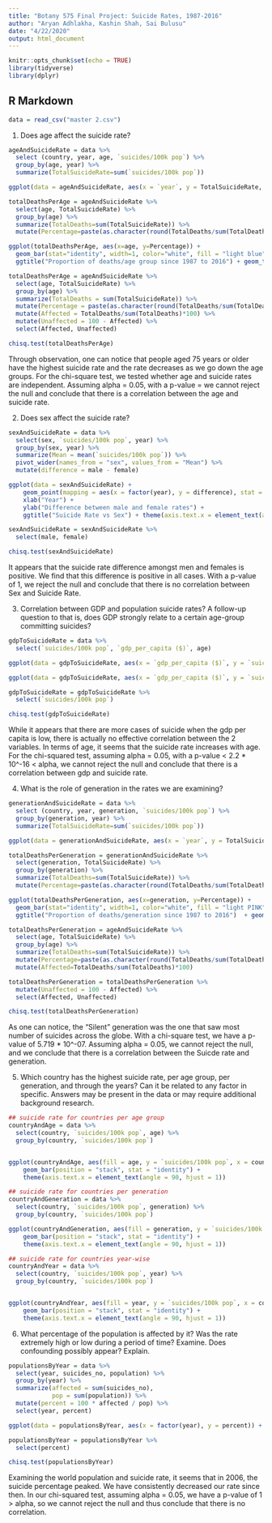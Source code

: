 ```yaml
---
title: "Botany 575 Final Project: Suicide Rates, 1987-2016"
author: "Aryan Adhlakha, Kashin Shah, Sai Bulusu"
date: "4/22/2020"
output: html_document
---
```


```r
knitr::opts_chunk$set(echo = TRUE)
library(tidyverse)
library(dplyr)
```

## R Markdown

```r
data = read_csv("master 2.csv")
```
1. Does age affect the suicide rate?
```r
ageAndSuicideRate = data %>% 
  select (country, year, age, `suicides/100k pop`) %>%
  group_by(age, year) %>%
  summarize(TotalSuicideRate=sum(`suicides/100k pop`))

ggplot(data = ageAndSuicideRate, aes(x = `year`, y = TotalSuicideRate, color=age)) + geom_point() + facet_wrap(~age) + geom_smooth(method = "lm", color='black') + ylab("Suicides per 100 thousand people") + xlab("Through the years") + ggtitle("Suicide numbers vs Years, for different age groups")

totalDeathsPerAge = ageAndSuicideRate %>%
  select(age, TotalSuicideRate) %>%
  group_by(age) %>%  
  summarize(TotalDeaths=sum(TotalSuicideRate)) %>%
  mutate(Percentage=paste(as.character(round(TotalDeaths/sum(TotalDeaths)*100)) ,"%"))

ggplot(totalDeathsPerAge, aes(x=age, y=Percentage)) +
  geom_bar(stat="identity", width=1, color="white", fill = "light blue") +
  ggtitle("Proportion of deaths/age group since 1987 to 2016") + geom_text(aes(label=Percentage), position=position_dodge(width=0.9), vjust=-0.25)

totalDeathsPerAge = ageAndSuicideRate %>%
  select(age, TotalSuicideRate) %>%
  group_by(age) %>%  
  summarize(TotalDeaths = sum(TotalSuicideRate)) %>%
  mutate(Percentage = paste(as.character(round(TotalDeaths/sum(TotalDeaths)*100)) ,"%")) %>% 
  mutate(Affected = TotalDeaths/sum(TotalDeaths)*100) %>%
  mutate(Unaffected = 100 - Affected) %>%
  select(Affected, Unaffected)

chisq.test(totalDeathsPerAge)
```
Through observation, one can notice that people aged 75 years or older have the highest suicide rate and the rate decreases as we go down the age groups. For the chi-square test, we tested whether age and suicide rates are independent. Assuming alpha = 0.05, with a p-value = we cannot reject the null and conclude that there is a correlation between the age and suicide rate.

2. Does sex affect the suicide rate?
```r
sexAndSuicideRate = data %>%
  select(sex, `suicides/100k pop`, year) %>%
  group_by(sex, year) %>%
  summarize(Mean = mean(`suicides/100k pop`)) %>%
  pivot_wider(names_from = "sex", values_from = "Mean") %>%
  mutate(difference = male - female)

ggplot(data = sexAndSuicideRate) + 
    geom_point(mapping = aes(x = factor(year), y = difference), stat = "identity") +
    xlab("Year") + 
    ylab("Difference between male and female rates") + 
    ggtitle("Suicide Rate vs Sex") + theme(axis.text.x = element_text(angle = 90, hjust = 1))

sexAndSuicideRate = sexAndSuicideRate %>%
  select(male, female)

chisq.test(sexAndSuicideRate)
```
It appears that the suicide rate difference amongst men and females is positive. We find that this difference is positive in all cases. With a p-value of 1, we reject the null and conclude that there is no correlation between Sex and Suicide Rate.

3. Correlation between GDP and population suicide rates? A follow-up question to that is, does GDP strongly relate to a certain age-group committing suicides?
```r
gdpToSuicideRate = data %>%
  select(`suicides/100k pop`, `gdp_per_capita ($)`, age)

ggplot(data = gdpToSuicideRate, aes(x = `gdp_per_capita ($)`, y = `suicides/100k pop`)) + geom_point() + geom_smooth(method = "lm") + ylab("Suicides per 100 thousand people") + xlab("GDB per capita") + ggtitle("Suicide counts vs GDP per capita")

ggplot(data = gdpToSuicideRate, aes(x = `gdp_per_capita ($)`, y = `suicides/100k pop`)) + geom_point() + facet_wrap(~age) + geom_smooth(method = "lm") + ylab("Suicides per 100 thousand people") + xlab("GDB per capita") + ggtitle("Suicide counts vs GDP per capita separated by age")

gdpToSuicideRate = gdpToSuicideRate %>%
  select(`suicides/100k pop`)

chisq.test(gdpToSuicideRate)
```
While it appears that there are more cases of suicide when the gdp per capita is low, there is actually no effective correlation between the 2 variables. In terms of age, it seems that the suicide rate increases with age. For the chi-squared test, assuming alpha = 0.05, with a p-value < 2.2 * 10^-16 < alpha, we cannot reject the null and conclude that there is a correlation between gdp and suicide rate.

4. What is the role of generation in the rates we are examining?
```r
generationAndSuicideRate = data %>% 
  select (country, year, generation, `suicides/100k pop`) %>%
  group_by(generation, year) %>%
  summarize(TotalSuicideRate=sum(`suicides/100k pop`))

ggplot(data = generationAndSuicideRate, aes(x = `year`, y = TotalSuicideRate, color=generation)) + geom_point() + facet_wrap(~generation) + geom_smooth(method = "lm", color='black') + ylab("Suicides per 100 thousand people") + xlab("Through the years") + ggtitle("Suicide Rate vs Years, for different generations")

totalDeathsPerGeneration = generationAndSuicideRate %>%
  select(generation, TotalSuicideRate) %>%
  group_by(generation) %>%  
  summarize(TotalDeaths=sum(TotalSuicideRate)) %>%
  mutate(Percentage=paste(as.character(round(TotalDeaths/sum(TotalDeaths)*100)),"%"))

ggplot(totalDeathsPerGeneration, aes(x=generation, y=Percentage)) +
  geom_bar(stat="identity", width=1, color="white", fill = "light PINK") +
  ggtitle("Proportion of deaths/generation since 1987 to 2016")  + geom_text(aes(label=Percentage), position=position_dodge(width=0.9), vjust=-0.25)

totalDeathsPerGeneration = ageAndSuicideRate %>%
  select(age, TotalSuicideRate) %>%
  group_by(age) %>%  
  summarize(TotalDeaths=sum(TotalSuicideRate)) %>%
  mutate(Percentage=paste(as.character(round(TotalDeaths/sum(TotalDeaths)*100)) ,"%")) %>% 
  mutate(Affected=TotalDeaths/sum(TotalDeaths)*100)

totalDeathsPerGeneration = totalDeathsPerGeneration %>%
  mutate(Unaffected = 100 - Affected) %>%
  select(Affected, Unaffected)

chisq.test(totalDeathsPerGeneration)
```
As one can notice, the "Silent" generation was the one that saw most number of suicides across the globe. With a chi-square test, we have a p-value of 5.719 * 10^-07. Assuming alpha = 0.05, we cannot reject the null, and we conclude that there is a correlation between the Suicde rate and generation.

5. Which country has the highest suicide rate, per age group, per generation, and through the years? Can it be related to any factor in specific. Answers may be present in the data or may require additional background research.
```r
## suicide rate for countries per age group
countryAndAge = data %>%
  select(country, `suicides/100k pop`, age) %>%
  group_by(country, `suicides/100k pop`)


ggplot(countryAndAge, aes(fill = age, y = `suicides/100k pop`, x = country)) + 
    geom_bar(position = "stack", stat = "identity") +
    theme(axis.text.x = element_text(angle = 90, hjust = 1))

## suicide rate for countries per generation
countryAndGeneration = data %>%
  select(country, `suicides/100k pop`, generation) %>%
  group_by(country, `suicides/100k pop`)

ggplot(countryAndGeneration, aes(fill = generation, y = `suicides/100k pop`, x = country)) + 
    geom_bar(position = "stack", stat = "identity") +
    theme(axis.text.x = element_text(angle = 90, hjust = 1))

## suicide rate for countries year-wise
countryAndYear = data %>%
  select(country, `suicides/100k pop`, year) %>%
  group_by(country, `suicides/100k pop`)


ggplot(countryAndYear, aes(fill = year, y = `suicides/100k pop`, x = country)) + 
    geom_bar(position = "stack", stat = "identity") +
    theme(axis.text.x = element_text(angle = 90, hjust = 1))
```

6. What percentage of the population is affected by it?
Was the rate extremely high or low during a period of time? Examine. 
Does confounding possibly appear? Explain.

```r
populationsByYear = data %>%
  select(year, suicides_no, population) %>%
  group_by(year) %>%
  summarize(affected = sum(suicides_no),
            pop = sum(population)) %>%
  mutate(percent = 100 * affected / pop) %>%
  select(year, percent)

ggplot(data = populationsByYear, aes(x = factor(year), y = percent)) + geom_point() + ylab("Percentage of world population affected") + xlab("Year") + ggtitle("Percentage vs. Year")  + theme(axis.text.x = element_text(angle = 90, hjust = 1))

populationsByYear = populationsByYear %>%
  select(percent)

chisq.test(populationsByYear)
```
Examining the world population and suicide rate, it seems that in 2006, the suicide percentage peaked. We have consistently decreased our rate since then. In our chi-squared test, assuming alpha = 0.05, we have a p-value of 1 > alpha, so we cannot reject the null and thus conclude that there is no correlation.
